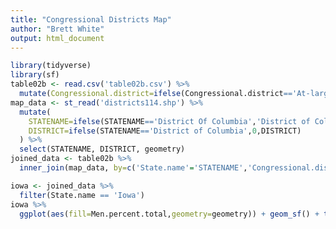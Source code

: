 ```yaml
---
title: "Congressional Districts Map"
author: "Brett White"
output: html_document
---
```


```r
library(tidyverse)
library(sf)
table02b <- read.csv('table02b.csv') %>%
  mutate(Congressional.district=ifelse(Congressional.district=='At-large',0,Congressional.district))
map_data <- st_read('districts114.shp') %>%
  mutate(
    STATENAME=ifelse(STATENAME=='District Of Columbia','District of Columbia',STATENAME),
    DISTRICT=ifelse(STATENAME=='District of Columbia',0,DISTRICT)
  ) %>%
  select(STATENAME, DISTRICT, geometry)
joined_data <- table02b %>%
  inner_join(map_data, by=c('State.name'='STATENAME','Congressional.district'='DISTRICT'))
```

```r
iowa <- joined_data %>%
  filter(State.name == 'Iowa')
iowa %>%
  ggplot(aes(fill=Men.percent.total,geometry=geometry)) + geom_sf() + theme_void()
```